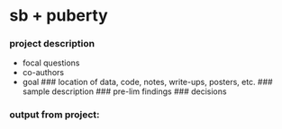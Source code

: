 # sb + puberty 

### project description
  - focal questions 
  - co-authors
  - goal 
### location of data, code, notes, write-ups, posters, etc.
### sample description 
### pre-lim findings 
### decisions

### output from project: